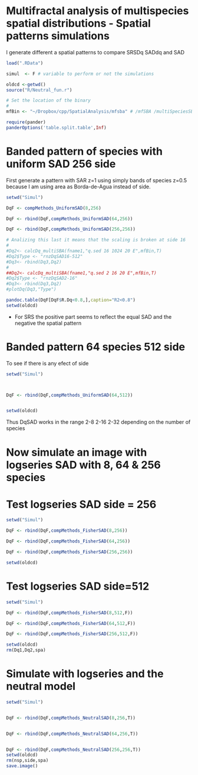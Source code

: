 # Multifractal analysis of multispecies spatial distributions - Spatial patterns simulations

I generate different a spatial patterns to compare SRSDq SADdq and SAD

```r
load(".RData")

simul  <- F # variable to perform or not the simulations

oldcd <-getwd()
source("R/Neutral_fun.r")

# Set the location of the binary 
#
mfBin <- "~/Dropbox/cpp/SpatialAnalysis/mfsba" # /mfSBA /multiSpeciesSBA

require(pander)
panderOptions('table.split.table',Inf)

```

# Banded pattern of species with uniform  SAD 256 side

First generate a pattern with  SAR z=1 using simply bands of species z=0.5 because I am using area as Borda-de-Agua instead of side.

```r
setwd("Simul")

DqF <- compMethods_UniformSAD(8,256)

DqF <- rbind(DqF,compMethods_UniformSAD(64,256))

DqF <- rbind(DqF,compMethods_UniformSAD(256,256))

# Analizing this last it means that the scaling is broken at side 16
#  
#Dq2<- calcDq_multiSBA(fname1,"q.sed 16 1024 20 E",mfBin,T)
#Dq2$Type <- "rnzDqSAD16-512"
#Dq3<- rbind(Dq3,Dq2)
#
##Dq2<- calcDq_multiSBA(fname1,"q.sed 2 16 20 E",mfBin,T)
#Dq2$Type <- "rnzDqSAD2-16"
#Dq3<- rbind(Dq3,Dq2)
#plotDq(Dq3,"Type")

pandoc.table(DqF[DqF$R.Dq<0.8,],caption="R2<0.8")
setwd(oldcd)
```

* For SRS the positive part seems to reflect the equal SAD and the negative the spatial pattern


# Banded pattern 64 species 512 side

To see if there is any efect of side 

```r
setwd("Simul")



DqF <- rbind(DqF,compMethods_UniformSAD(64,512))


setwd(oldcd)
```

Thus DqSAD works in the range 2-8 2-16 2-32 depending on the number of species

# Now simulate an image with logseries SAD with 8, 64 & 256 species

# Test logseries SAD side = 256 

```r
setwd("Simul")

DqF <- rbind(DqF,compMethods_FisherSAD(8,256))

DqF <- rbind(DqF,compMethods_FisherSAD(64,256))

DqF <- rbind(DqF,compMethods_FisherSAD(256,256))

setwd(oldcd)

```

# Test logseries SAD side=512 

```r
setwd("Simul")

DqF <- rbind(DqF,compMethods_FisherSAD(8,512,F))

DqF <- rbind(DqF,compMethods_FisherSAD(64,512,F))

DqF <- rbind(DqF,compMethods_FisherSAD(256,512,F))

setwd(oldcd)
rm(Dq1,Dq2,spa)

```

# Simulate with logseries and the neutral model

```r
setwd("Simul")


DqF <- rbind(DqF,compMethods_NeutralSAD(8,256,T))


DqF <- rbind(DqF,compMethods_NeutralSAD(64,256,T))


DqF <- rbind(DqF,compMethods_NeutralSAD(256,256,T))
setwd(oldcd)
rm(nsp,side,spa)
save.image()

```

